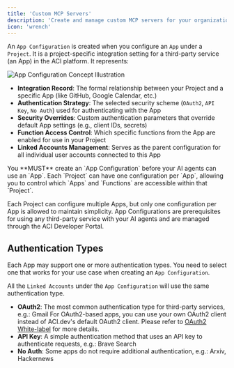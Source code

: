 ```yaml
---
title: 'Custom MCP Servers'
description: 'Create and manage custom MCP servers for your organization with advanced configuration options.'
icon: 'wrench'
---
```


An `App Configuration` is created when you configure an `App` under a `Project`. It is a project-specific integration setting for a third-party service (an App) in the ACI platform. It represents:

<Frame>
  <img src="/images/platform/app-configuration-popup.png" alt="App Configuration Concept Illustration" />
</Frame>

- **Integration Record**: The formal relationship between your Project and a specific App (like GitHub, Google Calendar, etc.)
- **Authentication Strategy**: The selected security scheme (`OAuth2`, `API Key`, `No Auth`) used for authenticating with the App
- **Security Overrides**: Custom authentication parameters that override default App settings (e.g., client IDs, secrets)
- **Function Access Control**: Which specific functions from the App are enabled for use in your Project
- **Linked Accounts Management**: Serves as the parent configuration for all individual user accounts connected to this App

<Note>
  You **MUST** create an `App Configuration` before your AI agents can use an `App`. Each `Project` can have one configuration per `App`, allowing you to control which `Apps` and `Functions` are accessible within that `Project`.
</Note>


Each Project can configure multiple Apps, but only one configuration per App is allowed to maintain simplicity. App Configurations are prerequisites for using any third-party service with your AI agents and are managed through the ACI Developer Portal.

## Authentication Types
Each App may support one or more authentication types. You need to select one that works for your use case when creating an `App Configuration`.

All the `Linked Accounts` under the `App Configuration` will use the same authentication type.

- **OAuth2**: The most common authentication type for third-party services, e.g.: Gmail
  <Note> 
    For OAuth2-based apps, you can use your own OAuth2 client instead of ACI.dev's default OAuth2 client. Please refer to [OAuth2 White-label](/advanced/oauth2-whitelabel) for more details.
  </Note>
- **API Key**: A simple authentication method that uses an API key to authenticate requests, e.g.: Brave Search
- **No Auth**: Some apps do not require additional authentication, e.g.: Arxiv, Hackernews